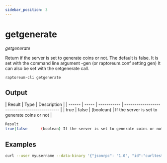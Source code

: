 ```yaml
---
sidebar_position: 3
---
```



# getgenerate

_getgenerate_

Return if the server is set to generate coins or not. The default is false.
It is set with the command line argument -gen (or raptoreum.conf setting gen)
It can also be set with the setgenerate call.

`raptoreum-cli getgenerate`

<!-- <ReactPlayer playing controls url={[
    {src: `${require('./assets/placeholder.webm').default}`, type: 'video/webm'}]} /> -->

## Output

| Result | Type  | Description |
| ------ | ----- | ----------- | --------------------------------------------- |
| true   | false | (boolean)   | If the server is set to generate coins or not |

```bash
Result
true|false      (boolean) If the server is set to generate coins or not
```

## Examples

```bash
curl --user myusername --data-binary '{"jsonrpc": "1.0", "id":"curltest", "method": "getgenerate", "params": [] }' -H 'content-type: text/plain;' http://127.0.0.1:9998/
```
